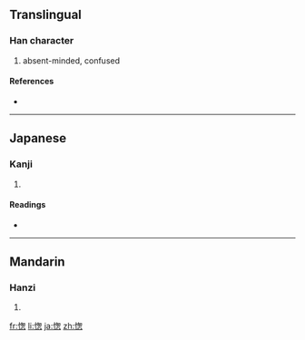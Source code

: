 ==Translingual==

===Han character===
{{Han char|rn=61|rad=心|as=09|sn=13|four=|canj=心心大心 (PPKP)}}

# absent-minded, confused

====References====
* {{Han ref|kx=0395.260|dkj=10956|dj=0734.020|hdz=42330.110|uh=6121|ud=24865}}

----

==Japanese==

===Kanji===
{{ja-kanji|grade=|rs=心09}}

# {{defn|Japanese}}

====Readings====
* {{ja-readings|on=[[そう]] (sō), [[す]] (su)|kun=}}

----

==Mandarin==

===Hanzi===
{{cmn-hanzi|pin=[[lèng]] ([[leng4]]), [[zǒng]] ([[zong3]])|wg=leng<sup>4</sup>, tsung<sup>3</sup>}}

# {{defn|Mandarin}}

[[fr:愡]]
[[li:愡]]
[[ja:愡]]
[[zh:愡]]